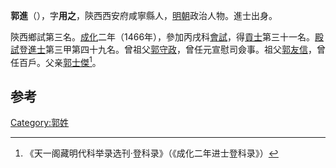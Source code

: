 '''郭進'''（{{bd|1429年||？}}），字'''用之'''，陝西西安府咸寧縣人，[[明朝|明朝]]政治人物。進士出身。

陝西鄉試第三名。[[成化|成化]]二年（1466年），參加丙戌科[[會試|會試]]，得[[貢士|貢士]]第三十一名。[[殿試|殿試]]登[[進士|進士]]第三甲第四十九名。曾祖父[[郭守政|郭守政]]，曾任元宣慰司僉事。祖父[[郭友信|郭友信]]，曾任百戶。父亲[[郭士傑|郭士傑]]<ref>《天一阁藏明代科举录选刊·登科录》（《成化二年进士登科录》）</ref>。

==参考==
{{reflist}}
{{明朝人物小作品}}
{{成化二年丙戌科殿試金榜}}

[[Category:郭姓|Category:郭姓]]